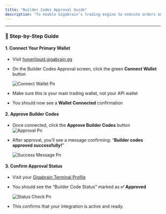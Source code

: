 ```yaml
---
title: "Builder Codes Approval Guide"
description: "To enable Gigabrain’s trading engine to execute orders on your behalf, follow the steps below to approve builder fees from your primary trading wallet. "
---
```


---

### 🔌 Step-by-Step Guide

#### **1. Connect Your Primary Wallet**

- Visit [hyperliquid.gigabrain.gg](https://hyperliquid.gigabrain.gg/)
- On the Builder Codes Approval screen, click the green **Connect Wallet** button

  ![Connect Wallet Pn](/images/connect_wallet.png)
- Make sure this is your main trading wallet, not your API wallet
- You should now see a **Wallet Connected** confirmation

#### **2. Approve Builder Codes**

- Once connected, click the **Approve Builder Codes** button
  ![Approval Pn](/images/Approval.png)
- After approval, you’ll see a message confirming: “**Builder codes approved successfully\!**”

  ![Success Message Pn](/images/Success_message.png)

#### **3. Confirm Approval Status**

- Visit your [Gigabrain Terminal Profile](https://gigabrain.gg/profile?tab=hyperliquid)
- You should see the “Builder Code Status” marked as **✅ Approved**

  ![Status Check Pn](/images/status_check.png)
- This confirms that your integration is active and ready.